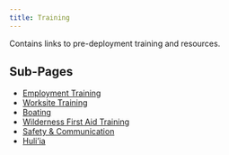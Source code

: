 ```yaml
---
title: Training
---
```


Contains links to pre-deployment training and resources.

##  Sub-Pages
-   [Employment Training](https://pifsc-protected-species-division.github.io/PMNM-ARCamps-Manual/content/EmploymentTraining.html)
-   [Worksite Training](https://pifsc-protected-species-division.github.io/PMNM-ARCamps-Manual/content/WorksiteTraining.html)
-   [Boating](https://pifsc-protected-species-division.github.io/PMNM-ARCamps-Manual/content/Boating.html)
-   [Wilderness First Aid Training](https://pifsc-protected-species-division.github.io/PMNM-ARCamps-Manual/content/WFATraining.html)
-   [Safety & Communication](https://pifsc-protected-species-division.github.io/PMNM-ARCamps-Manual/content/SafetyTraining.html)
-   [Huli'ia](https://pifsc-protected-species-division.github.io/PMNM-ARCamps-Manual/content/Huliia.html)